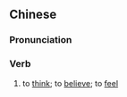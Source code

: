 {{also|觉着}}
==Chinese==
{{zh-forms|s=觉着}}

===Pronunciation===
{{zh-pron
|m=juézhe
|cat=v
}}

===Verb===
{{zh-verb}}

# to [[think]]; to [[believe]]; to [[feel]]